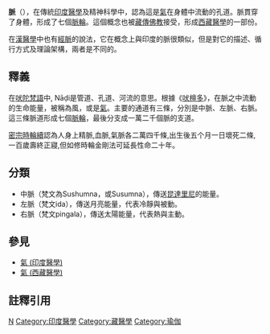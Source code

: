 {{article issues
|
{{Expand|time=2010-04-26T23:15:23+00:00}}
{{Unreferenced|time=2010-04-26T23:15:23+00:00}}
}}
'''脈'''（{{lang-sa|{{IAST|Nāḍi}}}}），在傳統[[印度醫學|印度醫學]]及精神科學中，認為這是[[氣_(印度醫學)|氣]]在身體中流動的孔道。脈貫穿了身體，形成了七個[[脈輪|脈輪]]。這個概念也被[[藏傳佛教|藏傳佛教]]接受，形成[[西藏醫學|西藏醫學]]的一部份。

在[[漢醫學|漢醫學]]中也有[[經脈|經脈]]的說法，它在概念上與印度的脈很類似，但是對它的描述、循行方式及理論架構，兩者是不同的。

== 釋義 ==
在[[吠陀梵語|吠陀梵語]]中, Nāḍi是管道、孔道、河流的意思。根據《[[吠檀多|吠檀多]]》，在脈之中流動的生命能量，被稱為風，或是[[氣_(印度醫學)|氣]]。主要的通道有三條，分別是中脈、左脈、右脈。這三條脈道形成七個[[脈輪|脈輪]]，最後分支成一萬二千個脈的支道。

[[密宗|密宗]][[時輪續|時輪續]]認為人身上精脈,血脈,氣脈各二萬四千條,出生後五个月一日壞死二條,一百歲壽終正寢,但如修時輪金剛法可延長性命二十年。

== 分類 ==
*中脈（梵文為Sushumna，或Susumna），傳送[[昆達里尼|昆達里尼]]的能量。
*左脈（梵文ida），傳送月亮能量，代表冷靜與被動。
*右脈（梵文pingala），傳送太陽能量，代表熱與主動。

==參見==
* [[氣_(印度醫學)|氣 (印度醫學)]]
* [[氣_(西藏醫學)|氣 (西藏醫學)]]

==註釋引用==
{{reflist}}

{{傳統醫學}}
{{DEFAULTSORT:Nádi}}
[[Category:藏傳佛教|N]]
[[Category:印度醫學|Category:印度醫學]]
[[Category:藏醫學|Category:藏醫學]]
[[Category:瑜伽|Category:瑜伽]]